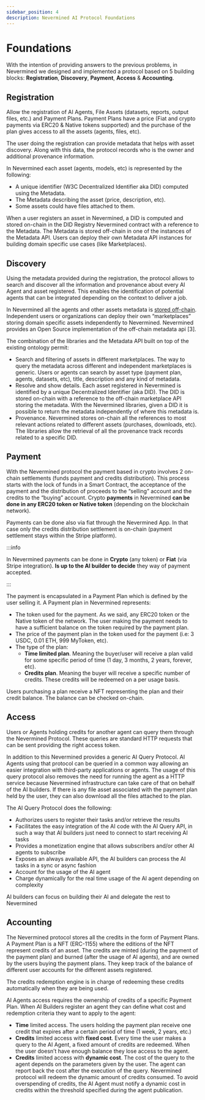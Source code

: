 ```yaml
---
sidebar_position: 4
description: Nevermined AI Protocol Foundations
---
```


# Foundations

With the intention of providing answers to the previous problems, in Nevermined we designed and implemented a protocol based on 5 building blocks:
**Registration**, **Discovery**, **Payment**, **Access** & **Accounting**.

## Registration

Allow the registration of AI Agents, File Assets (datasets, reports, output files, etc.) and Payment Plans. Payment Plans have a price (Fiat and crypto payments via ERC20 & Native tokens supported) and the purchase of the plan gives access to all the assets (agents, files, etc).

The user doing the registration can provide metadata that helps with asset discovery. Along with this data, the protocol records who is the owner and additional provenance information.

In Nevermined each asset (agents, models, etc) is represented by the following:

- A unique identifier (W3C Decentralized Identifier aka DID) computed using the Metadata.
- The Metadata describing the asset (price, description, etc).
- Some assets could have files attached to them.

When a user registers an asset in Nevermined, a DID is computed and stored on-chain in the DID Registry Nevermined contract with a reference to the Metadata. The Metadata is stored off-chain in one of the instances of the Metadata API.
Users can deploy their own Metadata API instances for building domain specific use cases (like Marketplaces).

## Discovery

Using the metadata provided during the registration, the protocol allows to search and discover all the information and provenance about every AI Agent and asset registered. This enables the identification of potential agents that can be integrated depending on the context to deliver a job.

In Nevermined all the agents and other assets metadata is [stored off-chain](../architecture/nevermined-data). Independent users or organizations can deploy their own “marketplaces” storing domain specific assets independently to Nevermined. Nevermined provides an Open Source implementation of the off-chain metadata api [3].

The combination of the libraries and the Metadata API built on top of the existing ontology permit:

* Search and filtering of assets in different marketplaces. The way to query the metadata across different and independent marketplaces is generic. Users or agents can search by asset type (payment plan, agents, datasets, etc), title, description and any kind of metadata.
* Resolve and show details. Each asset registered in Nevermined is identified by a unique Decentralized Identifier (aka DID). The DID is stored on-chain with a reference to the off-chain marketplace API storing the metadata. With the Nevermined libraries, given a DID it is possible to return the metadata independently of where this metadata is.
* Provenance. Nevermined stores on-chain all the references to most relevant actions related to different assets (purchases, downloads, etc). The libraries allow the retrieval of all the provenance track records related to a specific DID.

## Payment

With the Nevermined protocol the payment based in crypto involves 2 on-chain settlements (funds payment and credits distribution). 
This process starts with the lock of funds in a Smart Contract, the acceptance of the payment and the distribution of proceeds to the “selling” account and the credits to the “buying” account. 
Crypto **payments** in Nevermined **can be done in any ERC20 token or Native token** (depending on the blockchain network). 

Payments can be done also via fiat through the Nevermined App. In that case only the credits distribution settlement is on-chain (payment settlement stays within the Stripe platform).

:::info

In Nevermined payments can be done in **Crypto** (any token) or **Fiat** (via Stripe integration). **Is up to the AI builder to decide** they way of payment accepted.

:::

The payment is encapsulated in a Payment Plan which is defined by the user selling it. A Payment plan in Nevermined represents:

* The token used for the payment. As we said, any ERC20 token or the Native token of the network. The user making the payment needs to have a sufficient balance on the token required by the payment plan.
* The price of the payment plan in the token used for the payment (i.e: 3 USDC, 0.01 ETH, 999 MyToken, etc).
* The type of the plan:
  - **Time limited plan**. Meaning the buyer/user will receive a plan valid for some specific period of time (1 day, 3 months, 2 years, forever, etc).
  - **Credits plan**. Meaning the buyer will receive a specific number of credits. These credits will be redeemed on a per usage basis. 

Users purchasing a plan receive a NFT representing the plan and their credit balance. The balance can be checked on-chain.


## Access

Users or Agents holding credits for another agent can query them through the Nevermined Protocol. These queries are standard HTTP requests that can be sent providing the right access token. 

In addition to this Nevermined provides a generic AI Query Protocol. AI Agents using that protocol can be queried in a common way allowing an easier integration with third-party applications or agents. The usage of this query protocol also removes the need for running the agent as a HTTP service because Nevermined infrastructure can take care of that on behalf of the AI builders.
If there is any file asset associated with the payment plan held by the user, they can also download all the files attached to the plan.

The AI Query Protocol does the following:

* Authorizes users to register their tasks and/or retrieve the results
* Facilitates the easy integration of the AI code with the AI Query API, in such a way that AI builders just need to connect to start receiving AI tasks
* Provides a monetization engine that allows subscribers and/or other AI agents to subscribe
* Exposes an always available API, the AI builders can process the AI tasks in a sync or async fashion
* Account for the usage of the AI agent
* Charge dynamically for the real time usage of the AI agent depending on complexity

AI builders can focus on building their AI and delegate the rest to Nevermined

## Accounting

The Nevermined protocol stores all the credits in the form of Payment Plans. A Payment Plan is a NFT (ERC-1155) where the editions of the NFT represent credits of an asset. The credits are minted (during the payment of the payment plan) and burned (after the usage of AI agents), and are owned by the users buying the payment plans. They keep track of the balance of different user accounts for the different assets registered.

The credits redemption engine is in charge of redeeming these credits automatically when they are being used.

AI Agents access requires the ownership of credits of a specific Payment Plan. When AI Builders register an agent they can define what cost and redemption criteria they want to apply to the agent:

* **Time** limited access. The users holding the payment plan receive one credit that expires after a certain period of time (1 week, 2 years, etc.)
* **Credits** limited access with **fixed cost**. Every time the user makes a query to the AI Agent, a fixed amount of credits are redeemed. When the user doesn’t have enough balance they lose access to the agent.
* **Credits** limited access with **dynamic cost**. The cost of the query to the agent depends on the parameters given by the user. The agent can report back the cost after the execution of the query. Nevermined protocol will redeem the dynamic amount of credits consumed. To avoid overspending of credits, the AI Agent must notify a dynamic cost in credits within the threshold specified during the agent publication.


